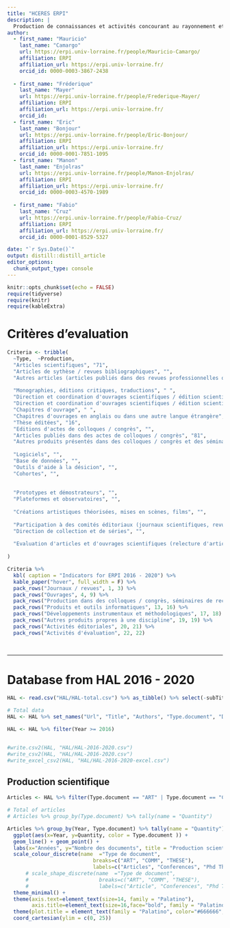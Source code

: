 ```yaml
---
title: "HCERES ERPI"
description: |
  Production de connaissances et activités concourant au rayonnement et à l’attractivité scientifique.
author:
  - first_name: "Mauricio"
    last_name: "Camargo"
    url: https://erpi.univ-lorraine.fr/people/Mauricio-Camargo/
    affiliation: ERPI
    affiliation_url: https://erpi.univ-lorraine.fr/
    orcid_id: 0000-0003-3867-2438 
    
  - first_name: "Fréderique"
    last_name: "Mayer"
    url: https://erpi.univ-lorraine.fr/people/Frederique-Mayer/
    affiliation: ERPI
    affiliation_url: https://erpi.univ-lorraine.fr/
    orcid_id: 
  - first_name: "Eric"
    last_name: "Bonjour"
    url: https://erpi.univ-lorraine.fr/people/Eric-Bonjour/
    affiliation: ERPI
    affiliation_url: https://erpi.univ-lorraine.fr/
    orcid_id: 0000-0001-7851-1095 
  - first_name: "Manon"
    last_name: "Enjolras"
    url: https://erpi.univ-lorraine.fr/people/Manon-Enjolras/
    affiliation: ERPI
    affiliation_url: https://erpi.univ-lorraine.fr/
    orcid_id: 0000-0003-4570-1989
        
  - first_name: "Fabio"
    last_name: "Cruz"
    url: https://erpi.univ-lorraine.fr/people/Fabio-Cruz/
    affiliation: ERPI
    affiliation_url: https://erpi.univ-lorraine.fr/
    orcid_id: 0000-0001-8529-5327

date: "`r Sys.Date()`"
output: distill::distill_article
editor_options: 
  chunk_output_type: console
---
```


```r
knitr::opts_chunk$set(echo = FALSE)
require(tidyverse)
require(knitr)
require(kableExtra)

```


# Critères d'evaluation

```r

Criteria <- tribble(
  ~Type,  ~Production,
  "Articles scientifiques", "71",
  "Articles de sythèse / revues bibliographiques", "",
  "Autres articles (articles publiés dans des revues professionnelles ou techniques, etc)", " ",
  
  "Monographies, éditions critiques, traductions", " ",
  "Direction et coordination d'ouvrages scientifiques / édition scientifique", " ",
  "Direction et coordination d'ouvrages scientifiques / édition scientifique en anglais ou dans une autre langue étrangère", " ",
  "Chapitres d'ouvrage", " ",
  "Chapitres d'ouvrages en anglais ou dans une autre langue étrangère", " ",
  "Thèse éditées", "16",
  "Editions d'actes de colloques / congrès", "",
  "Articles publiés dans des actes de colloques / congrès", "81",
  "Autres produits présentés dans des colloques / congrès et des séminaires de recherche", "",
  
  "Logiciels", "",
  "Base de données", "",
  "Outils d'aide à la désicion", "",
  "Cohortes", "",
  
  
  "Prototypes et démostrateurs", "",
  "Plateformes et observatoires", "",
  
  "Créations artistiques théorisées, mises en scènes, films", "",
  
  "Participation à des comités éditoriaux (journaux scientifiques, revues, collections, etc)", "",
  "Direction de collection et de séries", "",
  
  "Evaluation d'articles et d'ouvrages scientifiques (relecture d'articles / reviewing)", ""
  
)

```

```r
Criteria %>% 
  kbl( caption = "Indicators for ERPI 2016 - 2020") %>%
  kable_paper("hover", full_width = F) %>% 
  pack_rows("Journaux / revues", 1, 3) %>%
  pack_rows("Ouvrages", 4, 9) %>%
  pack_rows("Production dans des colloques / congrès, séminaires de recherche", 10, 12) %>%
  pack_rows("Produits et outils informatiques", 13, 16) %>%
  pack_rows("Développements instrumentaux et méthodologiques", 17, 18) %>%
  pack_rows("Autres produits propres à une discipline", 19, 19) %>%
  pack_rows("Activités éditoriales", 20, 21) %>%
  pack_rows("Activités d'évaluation", 22, 22)
  
  
```


---

# Database from HAL 2016 - 2020


```r
HAL <- read.csv("HAL/HAL-total.csv") %>% as_tibble() %>% select(-subTitle_s)

# Total data
HAL <- HAL %>% set_names("Url", "Title", "Authors", "Type.document", "DOI", "Year", "Journal", "Publisher", "Conference", "Language")

HAL <- HAL %>% filter(Year >= 2016)


#write.csv2(HAL, "HAL/HAL-2016-2020.csv")
#write_csv2(HAL, "HAL/HAL-2016-2020.csv")
#write_excel_csv2(HAL, "HAL/HAL-2016-2020-excel.csv")
```


## Production scientifique

```r
Articles <- HAL %>% filter(Type.document == "ART" | Type.document == "COMM" | Type.document == "THESE")
```


```r

# Total of articles
# Articles %>% group_by(Type.document) %>% tally(name = "Quantity") 

Articles %>% group_by(Year, Type.document) %>% tally(name = "Quantity") %>% 
  ggplot(aes(x=Year, y=Quantity, color = Type.document )) +
  geom_line() + geom_point() +
  labs(x="Années", y="Nombre des documents", title = "Production scientifique ERPI", subtitle = "Articles, Conferences  et Thèses doctorat") +
  scale_colour_discrete(name  ="Type de document",
                            breaks=c("ART", "COMM", "THESE"),
                            labels=c("Articles", "Conferences", "Phd Thèses")) +
      # scale_shape_discrete(name  ="Type de document",
      #                       breaks=c("ART", "COMM", "THESE"),
      #                       labels=c("Article", "Conferences", "Phd Thèses"))
  theme_minimal() +
  theme(axis.text=element_text(size=14, family = "Palatino"),
        axis.title=element_text(size=16,face="bold", family = "Palatino"),legend.position="right")+
  theme(plot.title = element_text(family = "Palatino", color="#666666", face="bold", size=20, hjust=0)) +
  coord_cartesian(ylim = c(0, 25))
  
```
























